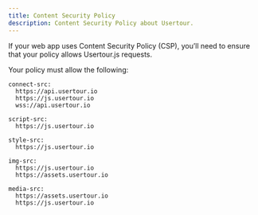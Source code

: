 ```yaml
---
title: Content Security Policy
description: Content Security Policy about Usertour.
---
```


If your web app uses Content Security Policy (CSP), you’ll need to ensure that your policy allows Usertour.js requests.

Your policy must allow the following:


```raw
connect-src:
  https://api.usertour.io
  https://js.usertour.io
  wss://api.usertour.io

script-src:
  https://js.usertour.io

style-src:
  https://js.usertour.io

img-src:
  https://js.usertour.io
  https://assets.usertour.io

media-src:
  https://assets.usertour.io
  https://js.usertour.io
```